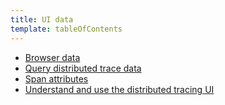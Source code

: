 ```yaml
---
title: UI data
template: tableOfContents
---
```


* [Browser data](/docs/understand-dependencies/distributed-tracing/ui-data/browser-data)
* [Query distributed trace data](/docs/understand-dependencies/distributed-tracing/ui-data/query-distributed-trace-data)
* [Span attributes](/docs/understand-dependencies/distributed-tracing/ui-data/span-attributes)
* [Understand and use the distributed tracing UI](/docs/understand-dependencies/distributed-tracing/ui-data/understand-use-distributed-tracing-ui)

